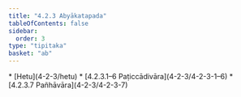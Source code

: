 ```yaml
---
title: "4.2.3 Abyākatapada"
tableOfContents: false
sidebar:
  order: 3
type: "tipitaka"
basket: "ab"
---
```



<DynamicBreadcrumb />



<TableOfContents>
* [Hetu](4-2-3/hetu)
* [4.2.3.1–6 Paṭiccādivāra](4-2-3/4-2-3-1–6)
* [4.2.3.7 Pañhāvāra](4-2-3/4-2-3-7)
</TableOfContents>